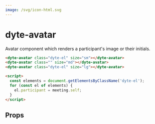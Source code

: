 ```yaml
---
image: /svg/icon-html.svg
---
```


# dyte-avatar

Avatar component which renders a participant's image or their initials.

```html
<dyte-avatar class="dyte-el" size="sm"></dyte-avatar>
<dyte-avatar class="" size="md"></dyte-avatar>
<dyte-avatar class="dyte-el" size="lg"></dyte-avatar>

<script>
  const elements = document.getElementsByClassName('dyte-el');
  for (const el of elements) {
    el.participant = meeting.self;
  }
</script>
```

## Props

<PropsTable of="dyte-avatar" />
